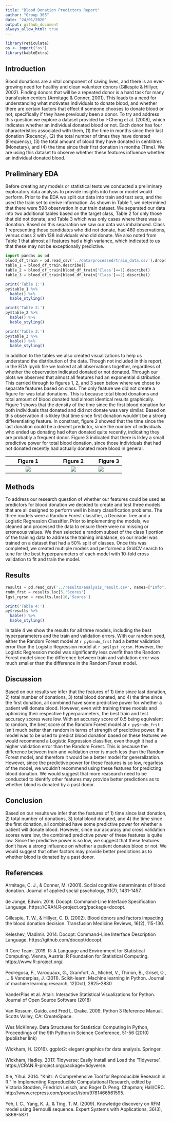 ```yaml
---
title: "Blood Donation Predictors Report"
author: "Group 305"
date: "24/01/2020"
output: github_document
always_allow_html: true
---
```


```r
library(reticulate)
os <- import("os")
library(kableExtra)
```


## Introduction

Blood donations are a vital component of saving lives, and there is an ever-growing need for healthy and clean volunteer donors (Gillespie & Hillyer, 2002). Finding donors that will be a repeated donor is a hard task for many transfusion centers (Armitage & Conner, 2001). This leads to a need for understanding what motivates individuals to donate blood, and whether there are certain factors that effect if someone chooses to donate blood or not, specifically if they have previously been a donor. To try and address this question we explore a dataset provided by I-Cheng et al. (2008), which indicates whether an individual donated blood or not. Each donor has four characteristics associated with them, (1) the time in months since their last donation (Recency), (2) the total number of times they have donated (Frequency), (3) the total amount of blood they have donated in centilitres (Monetary), and (4) the time since their first donation in months (Time). We are using this dataset to observe whether these features influence whether an individual donated blood.

## Preliminary EDA 

Before creating any models or statistical tests we conducted a preliminary exploratory data analysis to provide insights into how or model would perform. Prior to the EDA we split our data into train and test sets, and the used the train set to derive information. As shown in Table 1, we determined that there were 598 observation in our train dataset. We separated our data into two additional tables based on the target class, Table 2 for only those that did not donate, and Table 3 which was only cases where there was a donation. Based on this separation we saw our data was imbalanced. Class 1 representing those candidates who did not donate, had 460 observations, versus class 2 with 138 individuals who did donate. We also noted from Table 1 that almost all features had a high variance, which indicated to us that these may not be exceptionally predictive. 

```python
import pandas as pd
blood_df_train = pd.read_csv('../data/processed/train_data.csv').drop('Unnamed: 0', axis = 1)
table_1 = blood_df_train.describe()
table_2 = blood_df_train[blood_df_train['Class']==1].describe()
table_3 = blood_df_train[blood_df_train['Class']==2].describe()
```

```r
print('Table 1:')
py$table_1 %>%
  kable() %>%
  kable_styling()
```

```r
print('Table 2:')
py$table_2 %>%
  kable() %>%
  kable_styling()
```

```r
print('Table 3:')
py$table_3 %>%
  kable() %>%
  kable_styling()
```

In addition to the tables we also created visualizations to help us understand the distribution of the data. Though not included in this report, in the EDA.ipynb file we looked at all observations together, regardless of whether the observation indicated donated or not donated. Through our plots we observed that almost all features had an exponential distribution. This carried through to figures 1, 2, and 3 seen below where we chose to separate features based on class. The only feature we did not create a figure for was total donations. This is because total blood donations and total amount of blood donated had almost identical results graphically. Figure 1 shows that the density of the time since the first blood donation for both individuals that donated and did not donate was very similar. Based on this observation it is likley that time since first donation wouldn't be a strong differentiating feature. In constrast, figure 2 showed that the time since the last donation could be a decent predictor, since the number of individuals who ended up donating had often donated quite recently, indicating they are probably a frequent donor. Figure 3 indicated that there is likley a small predictive power for total blood donation, since those individuals that had not donated recently had actually donated more blood in general. 


Figure 1                   |  Figure 2                 |    Figure 3         
:-------------------------:|:-------------------------:|:--------------- 
![](../results/since_first_don.png) | ![](../results/since_last_don.png) | ![](../results/total_blood.png) 



## Methods

To address our research question of whether our features could be used as predictors for blood donation we decided to create and test three models that are all designed to perform well in binary classification problems. The three models were a Random Forest classifier, a Decision Tree and a Logistic Regression Classifier. Prior to implementing the models, we cleaned and processed the data to ensure there were no missing or erroneous values. We then selected a random subset of the class 1 portion of the training data to address the training imbalance, so our model was trained on a dataset that had a 50% split of classes. Once this was completed, we created mutliple models and performed a GridCV search to tune for the best hyperparameters of each model with 10-fold cross validation to fit and train the model.

## Results 

```python
results = pd.read_csv('../results/analysis_result.csv', names=["Info", "Scores"])
rndm_frst = results.loc[5,'Scores']
lgst_rgrsn = results.loc[16,'Scores']
```

```r
print('Table 4:')
py$results %>%
  kable() %>%
  kable_styling()
```


In table 4 we show the results for all three models, including the best hyperparameters and the train and validation errors. With our random seed, either the Random Forest model at `r py$rndm_frst` had a better validation error than the Logistic Regression model at `r py$lgst_rgrsn`. However, the Logistic Regression model was significantly less overfit than the Random Forest model since the difference between train and validation error was much smaller than the difference in the Random Forest model.  


## Discussion

Based on our results we infer that the features of 1) time since last donation, 2) total number of donations, 3) total blood donated, and 4) the time since the first donation, all combined have some predictive power for whether a patient will donate blood. However, even with training three models and optimizing their respective hyperparameters, the best train and test accuracy scores were low. With an accuracy score of 0.5 being equivalent to random, the best score of the Random Forest model at `r py$rndm_frst` isn't much better than random in terms of strength of predictive power. If a model was to be used to predict blood donation based on these features we would recommend a Logistic Regression classifier, even though it had a higher validation error than the Random Forest. This is because the difference between train and validation error is much less than the Random Forest model, and therefore it would be a better model for generalization. However, since the predictive power for these features is so low, regarless of the model, we wouldn’t recommend using these features for predicting blood donation. We would suggest that more reasearch need to be conducted to identify other features may provide better predictions as to whether blood is donated by a past donor. 

## Conclusion

Based on our results we infer that the features of 1) time since last donation, 2) total number of donations, 3) total blood donated, and 4) the time since the first donation, all combined have some predictive power for whether a patient will donate blood. However, since our accuracy and cross validation scores were low, the combined predictive power of these features is quite low. Since the predictive power is so low, we suggest that these features don't have a strong influence on whether a patient donates blood or not. We would suggest that other factors may provide better predictions as to whether blood is donated by a past donor. 

## References

Armitage, C. J., & Conner, M. (2001). Social cognitive determinants of blood donation. Journal of applied social psychology, 31(7), 1431-1457.
</br></br>
de Jonge, Edwin. 2018. Docopt: Command-Line Interface Specification Language. https://CRAN.R-project.org/package=docopt.
</br></br>
Gillespie, T. W., & Hillyer, C. D. (2002). Blood donors and factors impacting the blood donation decision. Transfusion Medicine Reviews, 16(2), 115-130.
</br></br>
Keleshev, Vladimir. 2014. Docopt: Command-Line Interface Description Language. https://github.com/docopt/docopt.
</br></br>
R Core Team. 2019. R: A Language and Environment for Statistical Computing. Vienna, Austria: R Foundation for Statistical Computing. https://www.R-project.org/.
</br></br>
Pedregosa, F., Varoquaux, G., Gramfort, A., Michel, V., Thirion, B., Grisel, O., ... & Vanderplas, J. (2011). Scikit-learn: Machine learning in Python. Journal of machine learning research, 12(Oct), 2825-2830
</br></br>
VanderPlas et al. Altair: Interactive Statistical Visualizations for Python. Journal of Open Source Software (2018)
</br></br>
Van Rossum, Guido, and Fred L. Drake. 2009. Python 3 Reference Manual. Scotts Valley, CA: CreateSpace.
</br></br>
Wes McKinney. Data Structures for Statistical Computing in Python, Proceedings of the 9th Python in Science Conference, 51-56 (2010) (publisher link)
</br></br>
Wickham, H. (2016). ggplot2: elegant graphics for data analysis. Springer.
</br></br>
Wickham, Hadley. 2017. Tidyverse: Easily Install and Load the ’Tidyverse’. https://CRAN.R-project.org/package=tidyverse.
</br></br>
Xie, Yihui. 2014. “Knitr: A Comprehensive Tool for Reproducible Research in R.” In Implementing Reproducible Computational Research, edited by Victoria Stodden, Friedrich Leisch, and Roger D. Peng. Chapman; Hall/CRC. http://www.crcpress.com/product/isbn/9781466561595.
</br></br>
Yeh, I. C., Yang, K. J., & Ting, T. M. (2009). Knowledge discovery on RFM model using Bernoulli sequence. Expert Systems with Applications, 36(3), 5866-5871
</br></br>
